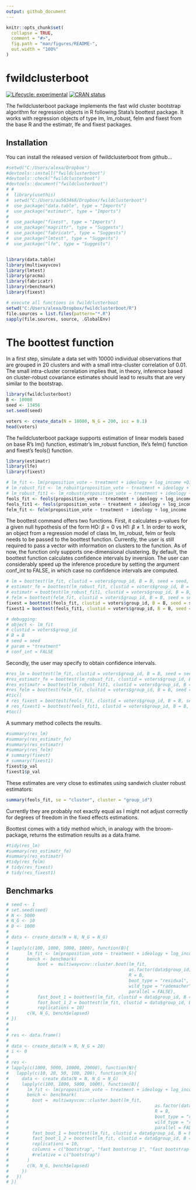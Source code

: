 ```yaml
---
output: github_document
---
```


<!-- README.md is generated from README.Rmd. Please edit that file -->

```r
knitr::opts_chunk$set(
  collapse = TRUE,
  comment = "#>",
  fig.path = "man/figures/README-",
  out.width = "100%"
)
```

# fwildclusterboot

<!-- badges: start -->
[![Lifecycle: experimental](https://img.shields.io/badge/lifecycle-experimental-orange.svg)](https://www.tidyverse.org/lifecycle/#experimental)
[![CRAN status](https://www.r-pkg.org/badges/version/fwildclusterboot)](https://CRAN.R-project.org/package=fwildclusterboot)
<!-- badges: end -->

The fwildclusterboot package implements the fast wild cluster bootstrap algorithm for regression objects in R following Stata's boottest package. It works with regression objects of type lm, lm_robust, felm and fixest from the base R and the estimatr, lfe and fixest packages. 

## Installation

You can install the released version of fwildclusterboot from github...



```r

#setwd("C:/Users/alexa/Dropbox")
#devtools::install("fwildclusterboot")
#devtools::check("fwildclusterboot")
#devtools::document("fwildclusterboot")
# # 
#  library(usethis)
#  setwd("C:/Users/au563468/Dropbox/fwildclusterboot")
#  use_package("data.table", type = "Imports")
#  use_package("estimatr", type = "Imports")
# 
#  use_package("fixest", type = "Imports")
#  use_package("magrittr", type = "Suggests")
#  use_package("fabricatr", type = "Suggests")
#  use_package("lmtest", type = "Suggests")
#  use_package("lfe", type = "Suggests")


library(data.table)
library(multiwayvcov)
library(lmtest)
library(pracma)
library(fabricatr)
library(rbenchmark)
library(fixest)

# execute all functions in fwildclusterboot 
setwd("C:/Users/alexa/Dropbox/fwildclusterboot/R")
file.sources = list.files(pattern="*.R")
sapply(file.sources, source, .GlobalEnv)

```

# The boottest function 
In a first step, simulate a data set with 10000 individual observations that are grouped in 20 clusters and with a small intra-cluster correlation of 0.01. The small intra-cluster correlation implies that, in theory, inference based on cluster-robust covariance estimates should lead to results that are very similar to the bootstrap. 

```r


library(fwildclusterboot)
B <- 10000
seed <- 13456
set.seed(seed)

voters <- create_data(N = 10000, N_G = 200, icc = 0.1)
head(voters)

```

The fwildclusterboot package supports estimation of linear models based on base R's lm() function, estimatr's lm_robust function, 
lfe's felm() function and fixest's feols() function. 

```r
library(estimatr)
library(lfe)
library(fixest)

# lm_fit <- lm(proposition_vote ~ treatment + ideology + log_income +Q1_immigration, weights = NULL, data = voters)
# lm_robust_fit <- lm_robust(proposition_vote ~ treatment + ideology + log_income, fixed_effects = ~ Q1_immigration , weights = NULL, data = voters)
# lm_robust_fit1 <- lm_robust(proposition_vote ~ treatment + ideology + log_income + Q1_immigration , weights = NULL, data = voters )
feols_fit <- feols(proposition_vote ~ treatment + ideology + log_income, fixef = c("Q1_immigration"), weights = NULL, data = voters)
feols_fit1 <- feols(proposition_vote ~ treatment + ideology + log_income + Q1_immigration , weights = NULL, data = voters)
felm_fit <- felm(proposition_vote ~ treatment + ideology + log_income | Q1_immigration, weights = NULL, data = voters)
```

The boottest command offers two functions. First, it calculates p-values for a given null hypothesis of the form HO: $\beta = 0$ vs H1: $\beta \neq 1$. 
In order to work, an object from a regression model of class lm, lm_robust, felm or feols needs to be passed to the boottest function. Currently, the user is still required to pass a vector with information on clusters to the function. As of now, the function only supports one-dimensional clustering. 
By default, the boottest function calculates confidence intervals by inversion. The user can considerably speed up the inference procedure by setting the argument conf_int to FALSE, in which case no confidence intervals are computed.

```r
# lm = boottest(lm_fit, clustid = voters$group_id, B = B, seed = seed, param = "treatment", conf_int = FALSE)
# estimatr_fe = boottest(lm_robust_fit, clustid = voters$group_id, B = B, seed = seed, param = "treatment", conf_int = FALSE)
# estimatr = boottest(lm_robust_fit1, clustid = voters$group_id, B = B, seed = seed, param = "treatment", conf_int = FALSE)
# felm = boottest(felm_fit, clustid = voters$group_id, B = B, seed = seed, param = "treatment", conf_int = FALSE)
fixest = boottest(feols_fit, clustid = voters$group_id, B = B, seed = seed, param = "treatment", conf_int = FALSE)
fixest1 = boottest(feols_fit1, clustid = voters$group_id, B = B, seed = seed, param = "treatment", conf_int = FALSE)
```

```r
# debugging: 
# object <- lm_fit
# clustid = voters$group_id
# B = B
# seed = seed
# param = "treatment"
# conf_int = FALSE

```


Secondly, the user may specify to obtain confidence intervals. 

```r
#res_lm = boottest(lm_fit, clustid = voters$group_id, B = B, seed = seed, param = "treatment", #conf_int = TRUE)
#res_estimatr_fe = boottest(lm_robust_fit, clustid = voters$group_id, B = B, seed = seed, param = "treatment", conf_int = #TRUE)
#res_estimatr = boottest(lm_robust_fit1, clustid = voters$group_id, B = B, seed = seed, param = "treatment", conf_int = #TRUE)
#res_felm = boottest(felm_fit, clustid = voters$group_id, B = B, seed = seed, param = "treatment", #conf_int = TRUE)
#tic()
# res_fixest = boottest(feols_fit, clustid = voters$group_id, B = B, seed = seed, param = "treatment", conf_int = TRUE)
# res_fixest1 = boottest(feols_fit1, clustid = voters$group_id, B = B, seed = seed, param = "treatment", conf_int = TRUE)
#toc()
```

A summary method collects the results. 

```r
#summary(res_lm)
#summary(res_estimatr_fe)
#summary(res_estimatr)
#summary(res_felm)
# summary(fixest)
# summary(fixest1)
fixest$p_val
fixest1$p_val

```


These estimates are very close to estimates using sandwich cluster robust estimators:

```r
summary(feols_fit, se = "cluster", cluster = "group_id")

```

Currently they are probably not exactly equal as I might not adjust correctly for degrees of freedom in the fixed effects estimations. 

Boottest comes with a tidy method which, in analogy with the broom-package, returns the estimation results as a data.frame.

```r
#tidy(res_lm)
#summary(res_estimatr_fe)
#summary(res_estimatr)
#tidy(res_felm)
# tidy(res_fixest)
# tidy(res_fixest1)

```

## Benchmarks

```r

# seed <- 1
# set.seed(seed)
# N <- 5000
# N_G <- 10
# B <- 1000
# 
# data <- create_data(N = N, N_G = N_G)
# 
# lapply(c(100, 1000, 5000, 1000), function(B){
#       lm_fit <- lm(proposition_vote ~ treatment + ideology + log_income +Q1_immigration + Q2_defence, weights = NULL, data = data)
#       bench <- benchmark(
#           boot =  multiwayvcov::cluster.boot(lm_fit, 
#                                              as.factor(data$group_id), 
#                                              R = B, 
#                                              boot_type = "residual", 
#                                              wild_type = "rademacher", 
#                                              parallel = FALSE), 
#           fast_boot_1 = boottest(lm_fit, clustid = data$group_id, B = B, seed = seed, param = "treatment", conf_int = FALSE),
#           fast_boot_1_2 = boottest(lm_fit, clustid = data$group_id, B = B, seed = seed, param = "treatment", conf_int = TRUE), 
#           replications = 10)
#       c(N, N_G, bench$elapsed)
# })
# 
# 
# res <- data.frame()
# 
# data <- create_data(N = N, N_G = 20)
# i <- 0
# 
# res <- 
# lapply(c(1000, 5000, 10000, 20000), function(N){
#   lapply(c(10, 20, 50, 100, 200), function(N_G){
#     data <- create_data(N = N, N_G = N_G)
#     lapply(c(100, 1000, 5000, 1000), function(B){
#       lm_fit <- lm(proposition_vote ~ treatment + ideology + log_income +Q1_immigration + Q2_defence, weights = NULL, data = data)
#       bench <- benchmark(
#         boot =  multiwayvcov::cluster.boot(lm_fit, 
#                                                        as.factor(data$group_id), 
#                                                        R = B, 
#                                                        boot_type = "residual", 
#                                                        wild_type = "rademacher", 
#                                                        parallel = FALSE), 
#         fast_boot_1 = boottest(lm_fit, clustid = data$group_id, B = B, seed = seed, param = "treatment", conf_int = FALSE),
#         fast_boot_1_2 = boottest(lm_fit, clustid = data$group_id, B = B, seed = seed, param = "treatment", conf_int = TRUE), 
#         replications = 10, 
#         columns = c("bootstrap", "fast bootstrap 1", "fast bootstrap 2")#,
#         #relative = c("bootstrap")
#       )
#       c(N, N_G, bench$elapsed)
#     })
#   })
# })





```






